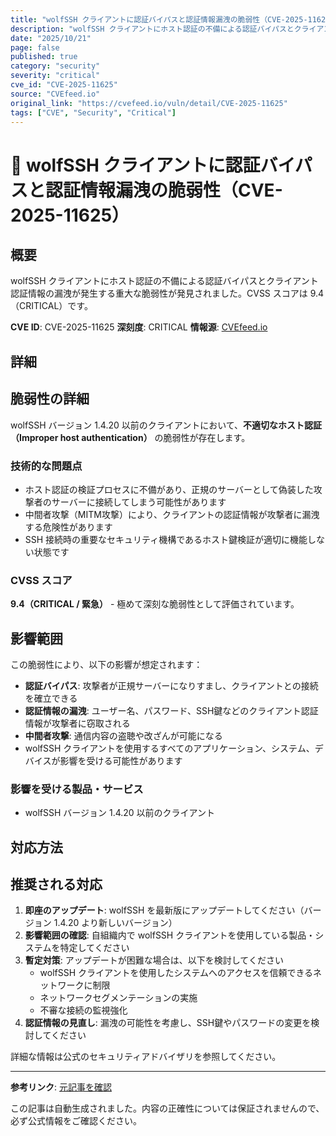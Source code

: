 ```yaml
---
title: "wolfSSH クライアントに認証バイパスと認証情報漏洩の脆弱性（CVE-2025-11625）"
description: "wolfSSH クライアントにホスト認証の不備による認証バイパスとクライアント認証情報の漏洩が発生する重大な脆弱性が発見されました。CVSS スコアは 9.4（CRITICAL）です。"
date: "2025/10/21"
page: false
published: true
category: "security"
severity: "critical"
cve_id: "CVE-2025-11625"
source: "CVEfeed.io"
original_link: "https://cvefeed.io/vuln/detail/CVE-2025-11625"
tags: ["CVE", "Security", "Critical"]
---
```


# 🔴 wolfSSH クライアントに認証バイパスと認証情報漏洩の脆弱性（CVE-2025-11625）

## 概要

wolfSSH クライアントにホスト認証の不備による認証バイパスとクライアント認証情報の漏洩が発生する重大な脆弱性が発見されました。CVSS スコアは 9.4（CRITICAL）です。

**CVE ID**: CVE-2025-11625
**深刻度**: CRITICAL
**情報源**: [CVEfeed.io](https://cvefeed.io/vuln/detail/CVE-2025-11625)

## 詳細

## 脆弱性の詳細

wolfSSH バージョン 1.4.20 以前のクライアントにおいて、**不適切なホスト認証（Improper host authentication）** の脆弱性が存在します。

### 技術的な問題点

- ホスト認証の検証プロセスに不備があり、正規のサーバーとして偽装した攻撃者のサーバーに接続してしまう可能性があります
- 中間者攻撃（MITM攻撃）により、クライアントの認証情報が攻撃者に漏洩する危険性があります
- SSH 接続時の重要なセキュリティ機構であるホスト鍵検証が適切に機能しない状態です

### CVSS スコア

**9.4（CRITICAL / 緊急）** - 極めて深刻な脆弱性として評価されています。

## 影響範囲

この脆弱性により、以下の影響が想定されます：

- **認証バイパス**: 攻撃者が正規サーバーになりすまし、クライアントとの接続を確立できる
- **認証情報の漏洩**: ユーザー名、パスワード、SSH鍵などのクライアント認証情報が攻撃者に窃取される
- **中間者攻撃**: 通信内容の盗聴や改ざんが可能になる
- wolfSSH クライアントを使用するすべてのアプリケーション、システム、デバイスが影響を受ける可能性があります


### 影響を受ける製品・サービス

- wolfSSH バージョン 1.4.20 以前のクライアント


## 対応方法

## 推奨される対応

1. **即座のアップデート**: wolfSSH を最新版にアップデートしてください（バージョン 1.4.20 より新しいバージョン）
2. **影響範囲の確認**: 自組織内で wolfSSH クライアントを使用している製品・システムを特定してください
3. **暫定対策**: アップデートが困難な場合は、以下を検討してください
   - wolfSSH クライアントを使用したシステムへのアクセスを信頼できるネットワークに制限
   - ネットワークセグメンテーションの実施
   - 不審な接続の監視強化
4. **認証情報の見直し**: 漏洩の可能性を考慮し、SSH鍵やパスワードの変更を検討してください

詳細な情報は公式のセキュリティアドバイザリを参照してください。

---

**参考リンク**: [元記事を確認](https://cvefeed.io/vuln/detail/CVE-2025-11625)

この記事は自動生成されました。内容の正確性については保証されませんので、必ず公式情報をご確認ください。
